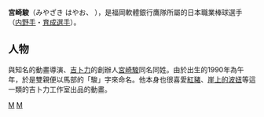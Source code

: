 {{blpunsourced|time=2013-07-03T20:13:47+00:00}}
{{about|日本職業棒球選手|日本動畫導演、動畫師及漫畫家|宫崎骏}}
{{Infobox NPB player|
bgcolor1=|
bgcolor2=|
textcolor1=|
textcolor2=|
name=宮崎駿|
image=|
width=|
birthdate= {{birth date and age|1990|11|27}}|
birthplace ={{JPN}}[[福井縣|福井縣]]|
position=內野手|
team=福岡軟體銀行鷹|
number=132|
bats=左|
throws=右|
debutyear=|
debutteam=|
statyear= |
stat1label=勝—敗—救援|
stat1value=|
stat3label=[[防禦率|防禦率]]|
stat3value=|
stat4label=[[三振|奪三振]]|
stat4value=|
teams=<nowiki></nowiki>
* 福井工業大學附屬高等學校
* 三重中京大學
* [[福岡軟體銀行鷹|福岡軟體銀行鷹]] (2013 - )
}}

'''宮崎駿'''（みやざき はやお、{{bd|1990年|11月27日|||catIdx=宮崎}} ），是福岡軟體銀行鷹隊所屬的日本職業棒球選手（[[内野手|内野手]]・[[育成選手制度_(日本プロ野球)|育成選手]]）。

==人物==
與知名的動畫導演、[[吉卜力|吉卜力]]的創辦人[[宮崎駿|宮崎駿]]同名同姓。由於出生的1990年為午年，於是雙親便以馬部的「駿」字來命名。他本身也很喜愛[[紅豬|紅豬]]、[[崖上的波妞|崖上的波妞]]等這一類的吉卜力工作室出品的動畫。

[[Category:福岡軟銀鷹隊球員|M]]
[[Category:福井縣出身人物|M]]